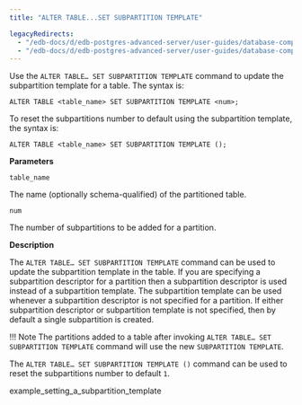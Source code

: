 ```yaml
---
title: "ALTER TABLE...SET SUBPARTITION TEMPLATE"

legacyRedirects:
  - "/edb-docs/d/edb-postgres-advanced-server/user-guides/database-compatibility-table-partitioning-guide/13/alter_table_set_subpartition_template.html"
  - "/edb-docs/d/edb-postgres-advanced-server/user-guides/database-compatibility-table-partitioning-guide/latest/alter_table_set_subpartition_template.html"
---
```


<div id="alter_table_set_subpartition_template" class="registered_link"></div>

Use the `ALTER TABLE… SET SUBPARTITION TEMPLATE` command to update the subpartition template for a table. The syntax is:

```text
ALTER TABLE <table_name> SET SUBPARTITION TEMPLATE <num>;
```

To reset the subpartitions number to default using the subpartition template, the syntax is:

```text
ALTER TABLE <table_name> SET SUBPARTITION TEMPLATE ();
```

**Parameters**

`table_name`

 The name (optionally schema-qualified) of the partitioned table.

`num`

 The number of subpartitions to be added for a partition.

**Description**

The `ALTER TABLE… SET SUBPARTITION TEMPLATE` command can be used to update the subpartition template in the table. If you are specifying a subpartition descriptor for a partition then a subpartition descriptor is used instead of a subpartition template. The subpartition template can be used whenever a subpartition descriptor is not specified for a partition. If either subpartition descriptor or subpartition template is not specified, then by default a single subpartition is created.

!!! Note
    The partitions added to a table after invoking `ALTER TABLE… SET SUBPARTITION TEMPLATE` command will use the new `SUBPARTITION TEMPLATE`.

The `ALTER TABLE… SET SUBPARTITION TEMPLATE ()` command can be used to reset the subpartitions number to default `1`.

<div class="toctree" maxdepth="3">

example_setting_a_subpartition_template

</div>
